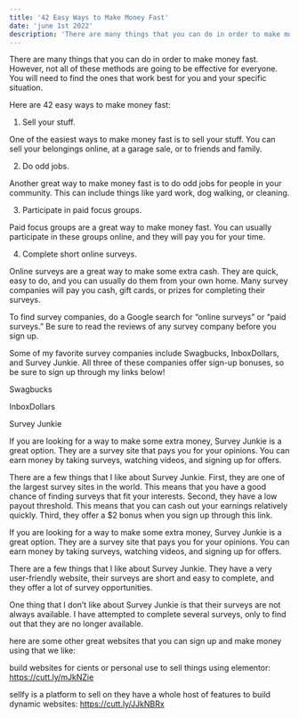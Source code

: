 ```yaml
---
title: '42 Easy Ways to Make Money Fast'
date: 'june 1st 2022'
description: 'There are many things that you can do in order to make money fast. Here are 42 easy ways to make money fast:'
---
```


There are many things that you can do in order to make money fast. However, not all of these methods are going to be effective for everyone. You will need to find the ones that work best for you and your specific situation.

Here are 42 easy ways to make money fast:

1. Sell your stuff.

One of the easiest ways to make money fast is to sell your stuff. You can sell your belongings online, at a garage sale, or to friends and family.

2. Do odd jobs.

Another great way to make money fast is to do odd jobs for people in your community. This can include things like yard work, dog walking, or cleaning.

3. Participate in paid focus groups.

Paid focus groups are a great way to make money fast. You can usually participate in these groups online, and they will pay you for your time.

4. Complete short online surveys.

Online surveys are a great way to make some extra cash. They are quick, easy to do, and you can usually do them from your own home. Many survey companies will pay you cash, gift cards, or prizes for completing their surveys.

To find survey companies, do a Google search for “online surveys” or “paid surveys.” Be sure to read the reviews of any survey company before you sign up.

Some of my favorite survey companies include Swagbucks, InboxDollars, and Survey Junkie. All three of these companies offer sign-up bonuses, so be sure to sign up through my links below!

Swagbucks

InboxDollars

Survey Junkie

If you are looking for a way to make some extra money, Survey Junkie is a great option. They are a survey site that pays you for your opinions. You can earn money by taking surveys, watching videos, and signing up for offers.

There are a few things that I like about Survey Junkie. First, they are one of the largest survey sites in the world. This means that you have a good chance of finding surveys that fit your interests. Second, they have a low payout threshold. This means that you can cash out your earnings relatively quickly. Third, they offer a $2 bonus when you sign up through this link.

If you are looking for a way to make some extra money, Survey Junkie is a great option. They are a survey site that pays you for your opinions. You can earn money by taking surveys, watching videos, and signing up for offers.

There are a few things that I like about Survey Junkie. They have a very user-friendly website, their surveys are short and easy to complete, and they offer a lot of survey opportunities.

One thing that I don’t like about Survey Junkie is that their surveys are not always available. I have attempted to complete several surveys, only to find out that they are no longer available.

here are some other great websites that you can sign up and  make money using that we like:

build websites for cients or personal use to sell things using elementor: https://cutt.ly/mJkNZie

sellfy is a platform to sell on they have a whole host of features to build dynamic websites: https://cutt.ly/JJkNBRx